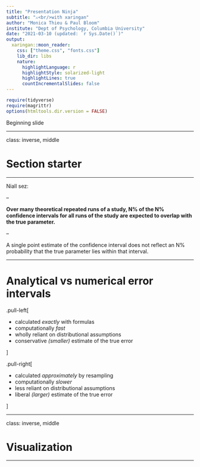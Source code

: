 ```yaml
---
title: "Presentation Ninja"
subtitle: "⚔<br/>with xaringan"
author: "Monica Thieu & Paul Bloom"
institute: "Dept of Psychology, Columbia University"
date: "2021-03-10 (updated: `r Sys.Date()`)"
output:
  xaringan::moon_reader:
    css: ["theme.css", "fonts.css"]
    lib_dir: libs
    nature:
      highlightLanguage: r
      highlightStyle: solarized-light
      highlightLines: true
      countIncrementalSlides: false
---
```


```r
require(tidyverse)
require(magrittr)
options(htmltools.dir.version = FALSE)
```

Beginning slide

---

class: inverse, middle

# Section starter

---

Niall sez:

--

**Over many theoretical repeated runs of a study, N% of the N% confidence intervals for all runs of the study are expected to overlap with the true parameter.**

--

A single point estimate of the confidence interval does not reflect an N% probability that the true parameter lies within that interval.

---

# Analytical vs numerical error intervals

.pull-left[

- calculated _exactly_ with formulas
- computationally _fast_
- wholly reliant on distributional assumptions
- conservative _(smaller)_ estimate of the true error

]

.pull-right[

- calculated _approximately_ by resampling
- computationally _slower_
- less reliant on distributional assumptions
- liberal _(larger)_ estimate of the true error

]

---

class: inverse, middle

# Visualization

---
